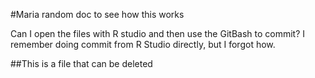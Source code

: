 #Maria random doc to see how this works

Can I open the files with R studio and then use the GitBash to commit? I remember doing commit from R Studio directly, but I forgot how.

##This is a file that can be deleted 

